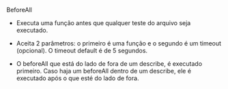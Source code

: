 BeforeAll

- Executa uma função antes que qualquer teste do arquivo seja executado.

- Aceita 2 parâmetros: o primeiro é uma função e o segundo é um timeout (opcional). O timeout default é de 5 segundos.

- O beforeAll que está do lado de fora de um describe, é executado primeiro. Caso haja um beforeAll dentro de um describe, ele é executado após o que esté do lado de fora.